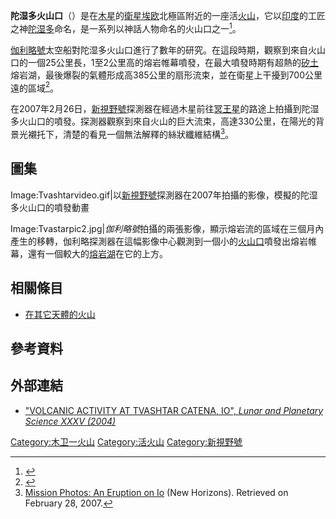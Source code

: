 {{Infobox feature on Io
|name=陀湿多火山口
|image=[[File:Tvashtar_Catena.jpg|250px]]
|caption=陀湿多火山口位於照片中央。
|type=火山口
|latitude=8.6
|N_or_S=S
|longitude=313.5
|E_or_W=W
|diameter=
|eponym=[[陀湿多|陀湿多]]
}}

'''陀湿多火山口'''（{{lang|en|Tvashtar Paterae}}）是在[[木星|木星]]的[[衛星|衛星]][[木衛一|埃欧]]北極區附近的一座活[[火山|火山]]，它以[[印度教|印度]]的工匠之神[[陀湿多|陀湿多]]命名，是一系列以神話人物命名的火山口之一<ref name="US Geological Planetary Nomenclature">{{cite web | title=US Geological Planetary Nomenclature | url=http://planetarynames.wr.usgs.gov/jsp/FeatureTypesData2.jsp?systemID=5&bodyID=7&typeID=30&system=Jupiter&body=Io&type=Patera,%20paterae&sort=AName&show=Fname&show=Lat&show=Long&show=Diam&show=Stat&show=Orig | accessdate=July 20, 2006 | archive-date=2007-12-02 | archive-url=https://web.archive.org/web/20071202112748/http://planetarynames.wr.usgs.gov/jsp/FeatureTypesData2.jsp?systemID=5&bodyID=7&typeID=30&system=Jupiter&body=Io&type=Patera,%20paterae&sort=AName&show=Fname&show=Lat&show=Long&show=Diam&show=Stat&show=Orig | dead-url=no }}</ref>。

[[伽利略號|伽利略號]]太空船對陀湿多火山口進行了數年的研究。在這段時期，觀察到來自火山口的一個25公里長，1至2公里高的熔岩帷幕噴發，在最大噴發時期有超熱的[[矽土|矽土]]熔岩湖，最後爆裂的氣體形成高385公里的扇形流束，並在衛星上干擾到700公里遠的區域<ref name="University of Arizona Planetary Image Research Laboratory May 28, 2002 Report on Tvashtar Paterae">{{cite web | title=University of Arizona Planetary Image Research Laboratory May 28, 2002 Report on Tvashtar Paterae | url=http://pirlwww.lpl.arizona.edu/missions/Galileo/releases/28May_i32tvashtar.html | accessdate=July 20, 2006 | deadurl=yes | archiveurl=https://web.archive.org/web/20060503202742/http://pirlwww.lpl.arizona.edu/missions/Galileo/releases/28May_i32tvashtar.html | archivedate=2006年5月3日 }}</ref>。

在2007年2月26日，[[新視野號|新視野號]]探測器在經過木星前往[[冥王星|冥王星]]的路途上拍攝到陀湿多火山口的噴發。探測器觀察到來自火山的巨大流束，高達330公里，在陽光的背景光襯托下，清楚的看見一個無法解釋的絲狀纖維結構<ref>[http://pluto.jhuapl.edu/gallery/missionPhotos/pages/022707_1.html Mission Photos: An Eruption on Io] (New Horizons). Retrieved on February 28, 2007.</ref>。

==圖集==
<gallery widths="200px" heights="180px" perrow="2">
Image:Tvashtarvideo.gif|以[[新視野號|新視野號]]探測器在2007年拍攝的影像，模擬的陀湿多火山口的噴發動畫

Image:Tvastarpic2.jpg|''伽利略號''拍攝的兩張影像，顯示熔岩流的區域在三個月內產生的移轉，伽利略探測器在這幅影像中心觀測到一個小的[[火山口|火山口]]噴發出熔岩帷幕，還有一個較大的[[熔岩湖|熔岩湖]]在它的上方。

</gallery>

== 相關條目 ==
*[[火山#太陽系中其他的火山|在其它天體的火山]]

== 參考資料 ==
{{reflist}}

== 外部連結 ==
{{commonscat-inline|Tvashtar Paterae|特瓦史塔火山口}}
*[http://www.lpi.usra.edu/meetings/lpsc2004/pdf/1769.pdf "VOLCANIC ACTIVITY AT TVASHTAR CATENA, IO", ''Lunar and Planetary Science XXXV (2004)''] {{Wayback|url=http://www.lpi.usra.edu/meetings/lpsc2004/pdf/1769.pdf |date=20160303202222 }}

{{Io}}
[[Category:木卫一火山|Category:木卫一火山]]
[[Category:活火山|Category:活火山]]
[[Category:新視野號|Category:新視野號]]